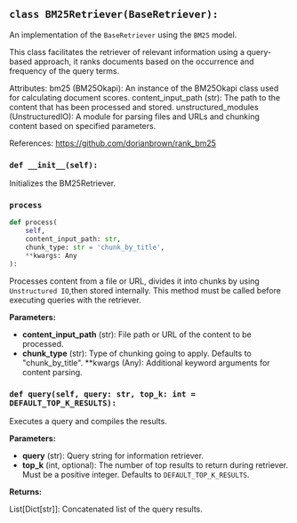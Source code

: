 <a id="camel.retrievers.bm25_retriever"></a>

<a id="camel.retrievers.bm25_retriever.BM25Retriever"></a>

## `class BM25Retriever(BaseRetriever):`

An implementation of the `BaseRetriever` using the `BM25` model.

This class facilitates the retriever of relevant information using a
query-based approach, it ranks documents based on the occurrence and
frequency of the query terms.

Attributes:
bm25 (BM25Okapi): An instance of the BM25Okapi class used for
calculating document scores.
content_input_path (str): The path to the content that has been
processed and stored.
unstructured_modules (UnstructuredIO): A module for parsing files and
URLs and chunking content based on specified parameters.

References:
https://github.com/dorianbrown/rank_bm25

<a id="camel.retrievers.bm25_retriever.BM25Retriever.__init__"></a>

### `def __init__(self):`

Initializes the BM25Retriever.

<a id="camel.retrievers.bm25_retriever.BM25Retriever.process"></a>

### `process`

```python
def process(
    self,
    content_input_path: str,
    chunk_type: str = 'chunk_by_title',
    **kwargs: Any
):
```

Processes content from a file or URL, divides it into chunks by
using `Unstructured IO`,then stored internally. This method must be
called before executing queries with the retriever.

**Parameters:**

- **content_input_path** (str): File path or URL of the content to be processed.
- **chunk_type** (str): Type of chunking going to apply. Defaults to "chunk_by_title". **kwargs (Any): Additional keyword arguments for content parsing.

<a id="camel.retrievers.bm25_retriever.BM25Retriever.query"></a>

### `def query(self, query: str, top_k: int = DEFAULT_TOP_K_RESULTS):`

Executes a query and compiles the results.

**Parameters:**

- **query** (str): Query string for information retriever.
- **top_k** (int, optional): The number of top results to return during retriever. Must be a positive integer. Defaults to `DEFAULT_TOP_K_RESULTS`.

**Returns:**

  List[Dict[str]]: Concatenated list of the query results.
